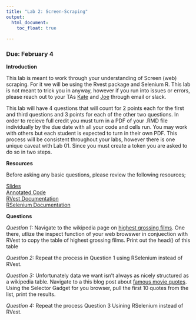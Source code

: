 ```yaml
---
title: "Lab 2: Screen-Scraping"
output: 
  html_document:
    toc_float: true
  
---
```


### Due: February 4

**Introduction**

This lab is meant to work through your understanding of Screen (web) scraping. For it we will be using the Rvest package and Selenium R. This lab is not meant to trick you in anyway, however if you run into issues or errors, please reach out to your TAs [Kate](kathryn.coulter@duke.edu) and [Joe](joseph.littell@duke.edu) through email or slack. 

This lab will have 4 questions that will count for 2 points each for the first and third questions and 3 points for each of the other two questions. In order to recieve full credit you must turn in a PDF of your .RMD file individually by the due date with all your code and cells run. You may work with others but each student is expected to turn in their own PDF. This process will be consistent throughout your labs, however there is one unique caveat with Lab 01. Since you must create a token you are asked to do so in two steps. 

**Resources**

Before asking any basic questions, please review the following resources;

[Slides](https://compsocialscience.github.io/summer-institute/2018/materials/day2-digital-trace-data/screenscraping/Rpres/SICSS_Screenscraping.html#/) <br>
[Annotated Code](https://cbail.github.io/ids704/screenscraping/rmarkdown/Screenscraping_in_R.html)<br>
[RVest Documentation](https://cran.r-project.org/web/packages/rvest/rvest.pdf)<br>
[RSelenium Documentation](https://www.rdocumentation.org/packages/RSelenium/versions/1.7.5)

**Questions**

*Question 1:* Navigate to the wikipedia page on [highest grossing films](https://en.wikipedia.org/wiki/List_of_highest-grossing_films). One there, utlize the inspect function of your web browswer in conjuection with RVest to copy the table of highest grossing films. Print out the head() of this table

*Question 2:* Repeat the process in Question 1 using RSelenium instead of RVest.

*Question 3:* Unfortunately data we want isn't always as nicely structured as a wikipedia table. Navigate to a this blog post about [famous movie quotes ](https://blog.hubspot.com/sales/famous-movie-quotes). Using the Selector Gadget for you browser, pull the first 10 quotes from the list, print the results.


*Question 4:* Repeat the process Question 3 Usining RSelenium instead of RVest.